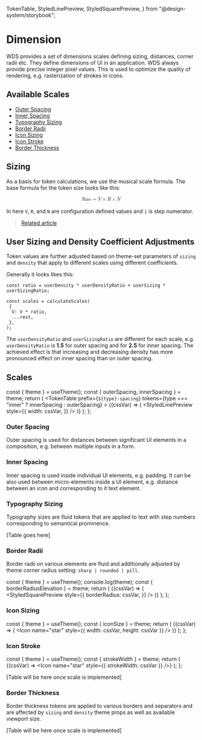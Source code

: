   TokenTable,
  StyledLinePreview,
  StyledSquarePreview,
} from "@design-system/storybook";


<Meta title="Design-system/Theme/Tokens/Dimension" />

# Dimension

WDS provides a set of dimensions scales defining sizing, distances, corner radii etc. They define dimensions of UI in an application. WDS always provide precise integer pixel values. This is used to optimize the quality of rendering, e.g. rasterization of strokes in icons.

## Available Scales

- [Outer Spacing](#outer-spacing)
- [Inner Spacing](#inner-spacing)
- [Typography Sizing](#typography-sizing)
- [Border Radii](#border-radii)
- [Icon Sizing](#icon-sizing)
- [Icon Stroke](#icon-stroke)
- [Border Thickness](#border-thickness)

## Sizing

As a basis for token calculations, we use the musical scale formula. The base formula for the token size looks like this:

<math xmlns="http://www.w3.org/1998/Math/MathML" display="block">
  <mi>Size</mi>
  <mo>=</mo>
  <mi>V</mi>
  <mo>×</mo>
  <mi>
    <msup>
      <mi>R</mi>
      <mn>
        <mfrac>
          <mi>i</mi>
          <mi>N</mi>
        </mfrac>
      </mn>
    </msup>
  </mi>
</math>

In here `V`, `R`, and `N` are configuration defined values and `i` is step numerator.

> [Related article](https://spencermortensen.com/articles/typographic-scale/)

## User Sizing and Density Coefficient Adjustments

Token values are further adjusted based on theme-set parameters of `sizing` and `density` that apply to different scales using different coefficients.

Generally it looks likes this:

```language=javascript
const ratio = userDensity * userDensityRatio + userSizing * userSizingRatio;

const scales = calculateScales(
 {
  V: V * ratio,
  ...rest,
 },
);
```

The `userDensityRatio` and `userSizingRatio` are different for each scale, e.g. `userDensityRatio` is **1.5** for outer spacing and for **2.5** for inner spacing. The achieved effect is that increasing and decreasing density has more pronounced effect on inner spacing than on outer spacing.

## Scales

  const { theme } = useTheme();
  const { outerSpacing, innerSpacing } = theme;
  return (
    <ThemeProvider theme={theme}>
      <TokenTable
        prefix={`${type}-spacing`}
        tokens={type === "inner" ? innerSpacing : outerSpacing}
      >
        {(cssVar) => (
          <StyledLinePreview
            style={{
              width: cssVar,
            }}
          />
        )}
      </TokenTable>
    </ThemeProvider>
  );
};

### Outer Spacing

Outer spacing is used for distances between significant UI elements in a composition, e.g. between multiple inputs in a form.

<Spacing type="outer" />

### Inner Spacing

Inner spacing is used inside individual UI elements, e.g. padding. It can be also used between micro-elements inside a UI element, e.g. distance between an icon and corresponding to it text element.

<Spacing type="inner" />

### Typography Sizing

Typography sizes are fluid tokens that are applied to text with step numbers corresponding to semantical prominence.

[Table goes here]

### Border Radii

Border radii on various elements are fluid and additionally adjusted by theme corner radius setting: `sharp | rounded | pill`.

  const { theme } = useTheme();
  console.log(theme);
  const { borderRadiusElevation } = theme;
  return (
    <ThemeProvider theme={theme}>
      <TokenTable
        prefix="border-radius-elevation"
        tokens={borderRadiusElevation}
      >
        {(cssVar) => (
          <StyledSquarePreview
            style={{
              borderRadius: cssVar,
            }}
          />
        )}
      </TokenTable>
    </ThemeProvider>
  );
};

<BorderRadius />

### Icon Sizing

  const { theme } = useTheme();
  const { iconSize } = theme;
  return (
    <ThemeProvider theme={theme}>
      <TokenTable prefix="icon-size" tokens={iconSize}>
        {(cssVar) => (
          <Icon name="star" style={{ width: cssVar, height: cssVar }} />
        )}
      </TokenTable>
    </ThemeProvider>
  );
};

<IconSizing />

### Icon Stroke

  const { theme } = useTheme();
  const { strokeWidth } = theme;
  return (
    <ThemeProvider theme={theme}>
      <TokenTable prefix="stroke-width" tokens={strokeWidth}>
        {(cssVar) => <Icon name="star" style={{ strokeWidth: cssVar }} />}
      </TokenTable>
    </ThemeProvider>
  );
};

<IconStroke />

[Table will be here once scale is implemented]

### Border Thickness

Border thickness tokens are applied to various borders and separators and are affected by `sizing` and `density` theme props as well as available viewport size.

[Table will be here once scale is implemented]
